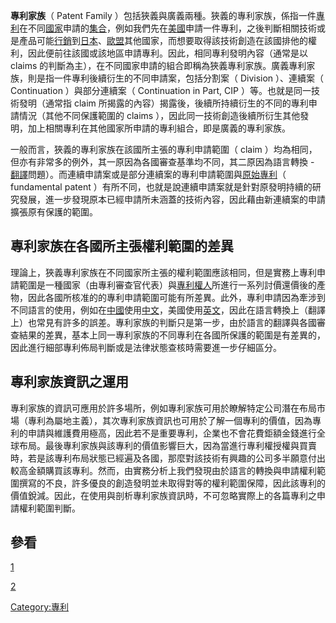 '''專利家族'''（ Patent Family ）包括狹義與廣義兩種。狹義的專利家族，係指一件[[專利|專利]]在不同[[國家|國家]]申請的[[集合|集合]]，例如我們先在[[美國|美國]]申請一件專利，之後判斷相關技術或是產品可能[[行銷|行銷]]到[[日本|日本]]、[[歐盟|歐盟]]其他國家，而想要取得該技術創造在該國排他的權利，因此便前往該國或該地區申請專利。因此，相同專利發明內容（通常是以 claims 的判斷為主），在不同國家申請的組合即稱為狹義專利家族。廣義專利家族，則是指一件專利後續衍生的不同申請案，包括分割案（ Division ）、連續案（ Continuation ）與部分連續案（ Continuation in Part, CIP ）等。也就是同一技術發明（通常指 claim 所揭露的內容）揭露後，後續所持續衍生的不同的專利申請情況（其他不同保護範圍的 claims ），因此同一技術創造後續所衍生其他發明，加上相關專利在其他國家所申請的專利組合，即是廣義的專利家族。 

一般而言，狹義的專利家族在該國所主張的專利申請範圍（ claim ）均為相同，但亦有非常多的例外，其一原因為各國審查基準均不同，其二原因為語言轉換 - [[翻譯|翻譯]]問題）。而連續申請案或是部分連續案的專利申請範圍與[[原始專利|原始專利]]（ fundamental patent ）有所不同，也就是說連續申請案就是針對原發明持續的研究發展，進一步發現原本已經申請所未涵蓋的技術內容，因此藉由新連續案的申請擴張原有保護的範圍。 

==專利家族在各國所主張權利範圍的差異==
理論上，狹義專利家族在不同國家所主張的權利範圍應該相同，但是實務上專利申請範圍是一種國家（由專利審查官代表）與[[專利權人|專利權人]]所進行一系列討價還價後的產物，因此各國所核准的的專利申請範圍可能有所差異。此外，專利申請因為牽涉到不同語言的使用，例如在[[中國|中國]]使用[[中文|中文]]，美國使用[[英文|英文]]，因此在語言轉換上（翻譯上）也常見有許多的誤差。專利家族的判斷只是第一步，由於語言的翻譯與各國審查結果的差異，基本上同一專利家族的不同專利在各國所保護的範圍是有差異的，因此進行細部專利佈局判斷或是法律狀態查核時需要進一步仔細區分。

==專利家族資訊之運用==
專利家族的資訊可應用於許多場所，例如專利家族可用於瞭解特定公司潛在布局市場（專利為屬地主義），其次專利家族資訊也可用於了解一個專利的價值，因為專利的申請與維護費用極高，因此若不是重要專利，企業也不會花費鉅額金錢進行全球布局。最後專利家族與該專利的價值影響巨大，因為當進行專利權授權與買賣時，若是該專利布局狀態已經遍及各國，那麼對該技術有興趣的公司多半願意付出較高金額購買該專利。然而，由實務分析上我們發現由於語言的轉換與申請權利範圍撰寫的不良，許多優良的創造發明並未取得對等的權利範圍保障，因此該專利的價值銳減。因此，在使用與剖析專利家族資訊時，不可忽略實際上的各篇專利之申請權利範圍判斷。
==參看==
[http://www.soopat.com/Patent/Family[SooPAT专利族生成绘制工具]] {{Wayback|url=http://www.soopat.com/Patent/Family |date=20200924144734 }}

[http://www.patentcat.com/PatentFamily[專利家族族譜圖繪製]] {{Wayback|url=http://www.patentcat.com/PatentFamily |date=20161101100100 }}   

[[Category:專利|Category:專利]]
